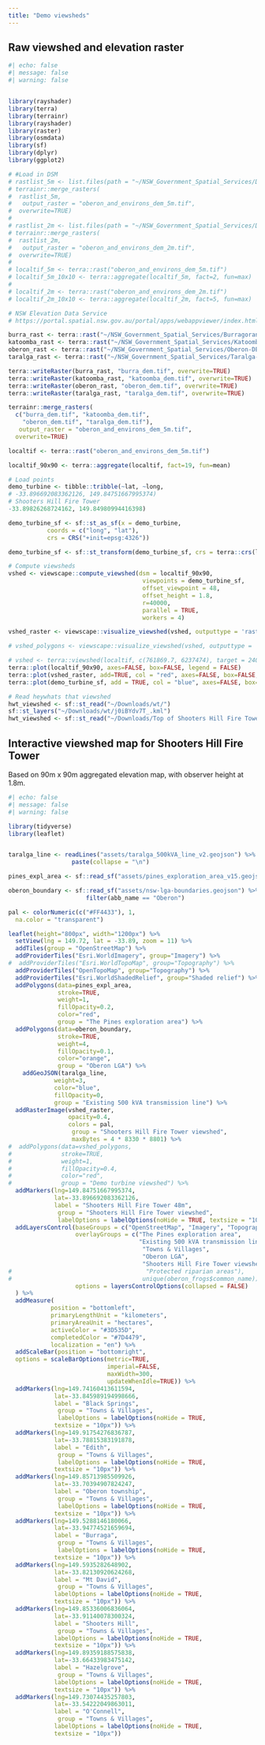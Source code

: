 ```yaml
---
title: "Demo viewsheds"
---
```


## Raw viewshed and elevation raster

```r
#| echo: false
#| message: false
#| warning: false


library(rayshader)
library(terra)
library(terrainr)
library(rayshader)
library(raster)
library(osmdata)
library(sf)
library(dplyr)
library(ggplot2)

# #Load in DSM
# rastlist_5m <- list.files(path = "~/NSW_Government_Spatial_Services/DEM/5 Metre", pattern='.tif$', all.files= T, full.names= T)
# terrainr::merge_rasters(
#  rastlist_5m,
#   output_raster = "oberon_and_environs_dem_5m.tif",
#  overwrite=TRUE)
# 
# rastlist_2m <- list.files(path = "~/NSW_Government_Spatial_Services/DEM/2 Metre", pattern='.tif$', all.files= T, full.names= T)
# terrainr::merge_rasters(
#  rastlist_2m,
#   output_raster = "oberon_and_environs_dem_2m.tif",
#  overwrite=TRUE)
# 
# localtif_5m <- terra::rast("oberon_and_environs_dem_5m.tif")
# localtif_5m_10x10 <- terra::aggregate(localtif_5m, fact=2, fun=max)
# 
# localtif_2m <- terra::rast("oberon_and_environs_dem_2m.tif")
# localtif_2m_10x10 <- terra::aggregate(localtif_2m, fact=5, fun=max)

# NSW Elevation Data Service
# https://portal.spatial.nsw.gov.au/portal/apps/webappviewer/index.html?id=437c0697e6524d8ebf10ad0d915bc219

burra_rast <- terra::rast("~/NSW_Government_Spatial_Services/Burragorang-DEM-AHD_56_5m/Burragorang-DEM-AHD_56_5m.asc")
katoomba_rast <- terra::rast("~/NSW_Government_Spatial_Services/Katoomba-DEM-AHD_56_5m/Katoomba-DEM-AHD_56_5m.asc")
oberon_rast <- terra::rast("~/NSW_Government_Spatial_Services/Oberon-DEM-AHD_55_5m/Oberon-DEM-AHD_55_5m.asc")
taralga_rast <- terra::rast("~/NSW_Government_Spatial_Services/Taralga-DEM-AHD_55_5m/Taralga-DEM-AHD_55_5m.asc")

terra::writeRaster(burra_rast, "burra_dem.tif", overwrite=TRUE)
terra::writeRaster(katoomba_rast, "katoomba_dem.tif", overwrite=TRUE)
terra::writeRaster(oberon_rast, "oberon_dem.tif", overwrite=TRUE)
terra::writeRaster(taralga_rast, "taralga_dem.tif", overwrite=TRUE)

terrainr::merge_rasters(
  c("burra_dem.tif", "katoomba_dem.tif",
    "oberon_dem.tif", "taralga_dem.tif"),
   output_raster = "oberon_and_environs_dem_5m.tif",
  overwrite=TRUE)

localtif <- terra::rast("oberon_and_environs_dem_5m.tif")  

localtif_90x90 <- terra::aggregate(localtif, fact=19, fun=mean)

# Load points
demo_turbine <- tibble::tribble(~lat, ~long,
# -33.896692083362126, 149.84751667995374)
# Shooters Hill Fire Tower
-33.89826268724162, 149.84980994416398)

demo_turbine_sf <- sf::st_as_sf(x = demo_turbine,                         
           coords = c("long", "lat"),
           crs = CRS("+init=epsg:4326"))

demo_turbine_sf <- sf::st_transform(demo_turbine_sf, crs = terra::crs(localtif))

# Compute viewsheds
vshed <- viewscape::compute_viewshed(dsm = localtif_90x90, 
                                      viewpoints = demo_turbine_sf, 
                                      offset_viewpoint = 48,
                                      offset_height = 1.8,
                                      r=40000,
                                      parallel = TRUE, 
                                      workers = 4)

vshed_raster <- viewscape::visualize_viewshed(vshed, outputtype = 'raster')

# vshed_polygons <- viewscape::visualize_viewshed(vshed, outputtype = 'polygon')

# vshed <- terra::viewshed(localtif, c(761869.7, 6237474), target = 240)
terra::plot(localtif_90x90, axes=FALSE, box=FALSE, legend = FALSE)
terra::plot(vshed_raster, add=TRUE, col = "red", axes=FALSE, box=FALSE, legend = FALSE, alpha=0.4)
terra::plot(demo_turbine_sf, add = TRUE, col = "blue", axes=FALSE, box=FALSE, legend = FALSE)

# Read heywhats that viewshed
hwt_viewshed <- sf::st_read("~/Downloads/wt/")
sf::st_layers("~/Downloads/wt/j0iBYdv7T_.kml")
hwt_viewshed <- sf::st_read("~/Downloads/Top of Shooters Hill Fire TowerTower.kml")
```

## Interactive viewshed map for Shooters Hill Fire Tower

Based on 90m x 90m aggregated elevation map, with observer height at 1.8m.

:::{.column-page}

```r
#| echo: false
#| message: false
#| warning: false

library(tidyverse)
library(leaflet)


taralga_line <- readLines("assets/taralga_500kVA_line_v2.geojson") %>%
                  paste(collapse = "\n")

pines_expl_area <- sf::read_sf("assets/pines_exploration_area_v15.geojson")

oberon_boundary <- sf::read_sf("assets/nsw-lga-boundaries.geojson") %>%
                      filter(abb_name == "Oberon")

pal <- colorNumeric(c("#FF4433"), 1,
  na.color = "transparent")

leaflet(height="800px", width="1200px") %>% 
  setView(lng = 149.72, lat = -33.89, zoom = 11) %>%
  addTiles(group = "OpenStreetMap") %>%
  addProviderTiles("Esri.WorldImagery", group="Imagery") %>%
#  addProviderTiles("Esri.WorldTopoMap", group="Topography") %>%
  addProviderTiles("OpenTopoMap", group="Topography") %>%
  addProviderTiles("Esri.WorldShadedRelief", group="Shaded relief") %>%
  addPolygons(data=pines_expl_area, 
              stroke=TRUE, 
              weight=1, 
              fillOpacity=0.2, 
              color="red",
              group = "The Pines exploration area") %>%
  addPolygons(data=oberon_boundary,
              stroke=TRUE, 
              weight=4, 
              fillOpacity=0.1, 
              color="orange",
              group = "Oberon LGA") %>%
    addGeoJSON(taralga_line, 
             weight=3, 
             color="blue", 
             fillOpacity=0,
             group = "Existing 500 kVA transmission line") %>%
  addRasterImage(vshed_raster, 
                 opacity=0.4, 
                 colors = pal,
                  group = "Shooters Hill Fire Tower viewshed",
                  maxBytes = 4 * 8330 * 8801) %>%
#  addPolygons(data=vshed_polygons, 
#              stroke=TRUE, 
#              weight=1, 
#              fillOpacity=0.4, 
#              color="red",
#              group = "Demo turbine viewshed") %>%
  addMarkers(lng=149.84751667995374,
             lat=-33.896692083362126, 
             label = "Shooters Hill Fire Tower 48m",
              group = "Shooters Hill Fire Tower viewshed",
              labelOptions = labelOptions(noHide = TRUE, textsize = "10px")) %>%  
  addLayersControl(baseGroups = c("OpenStreetMap", "Imagery", "Topography", "Shaded relief"),
                   overlayGroups = c("The Pines exploration area",
                                     "Existing 500 kVA transmission line",
                                      "Towns & Villages",
                                      "Oberon LGA",
                                      "Shooters Hill Fire Tower viewshed"),
#                                      "Protected riparian areas"),
#                                     unique(oberon_frogs$common_name)),
                   options = layersControlOptions(collapsed = FALSE)
  ) %>%
  addMeasure(
            position = "bottomleft",
            primaryLengthUnit = "kilometers",
            primaryAreaUnit = "hectares",
            activeColor = "#3D535D",
            completedColor = "#7D4479",
            localization = "en") %>%
  addScaleBar(position = "bottomright",
  options = scaleBarOptions(metric=TRUE, 
                            imperial=FALSE,
                            maxWidth=300,
                            updateWhenIdle=TRUE)) %>%
  addMarkers(lng=149.74160413611594,
             lat=-33.845989194998666,
             label = "Black Springs",
              group = "Towns & Villages",
              labelOptions = labelOptions(noHide = TRUE,
             textsize = "10px")) %>%
  addMarkers(lng=149.91754276836787,
             lat=-33.78815383191878,
             label = "Edith",
              group = "Towns & Villages",
              labelOptions = labelOptions(noHide = TRUE,
             textsize = "10px")) %>%
  addMarkers(lng=149.85713985509926,
             lat=-33.70394907824247,
             label = "Oberon township",
              group = "Towns & Villages",
              labelOptions = labelOptions(noHide = TRUE,
             textsize = "10px")) %>%
  addMarkers(lng=149.5288146180066,
             lat=-33.94774521659694,
             label = "Burraga",
              group = "Towns & Villages",
              labelOptions = labelOptions(noHide = TRUE,
             textsize = "10px")) %>%
  addMarkers(lng=149.5935282648902,
             lat=-33.82130920624268,
             label = "Mt David",
              group = "Towns & Villages",
             labelOptions = labelOptions(noHide = TRUE,
             textsize = "10px")) %>%
  addMarkers(lng=149.85336006836064,
             lat=-33.91140078300324,
             label = "Shooters Hill",
              group = "Towns & Villages",
             labelOptions = labelOptions(noHide = TRUE,
             textsize = "10px")) %>%
  addMarkers(lng=149.89359188575838,
             lat=-33.66433983475142,
             label = "Hazelgrove",
              group = "Towns & Villages",
             labelOptions = labelOptions(noHide = TRUE,
             textsize = "10px")) %>%
  addMarkers(lng=149.73074435257803,
             lat=-33.54222049863011,
             label = "O'Connell",
              group = "Towns & Villages",
             labelOptions = labelOptions(noHide = TRUE,
             textsize = "10px")) 


                    
```

:::
